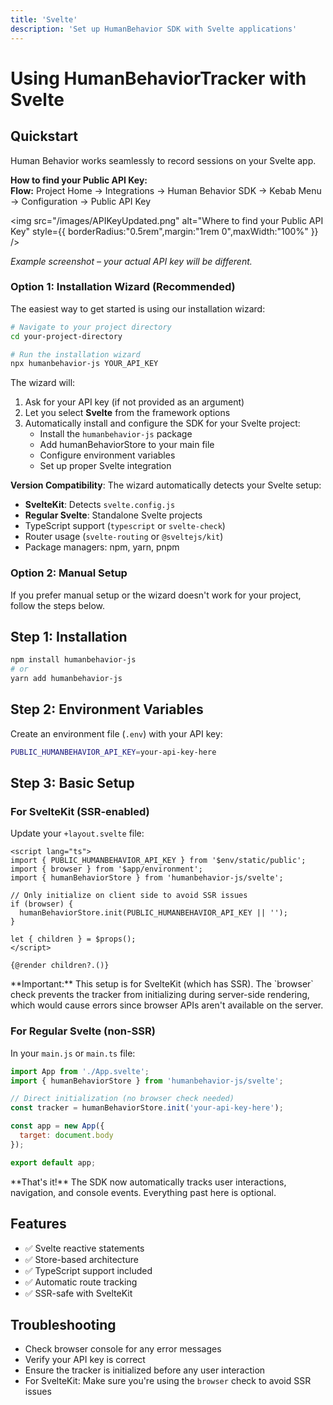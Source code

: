 ```yaml
---
title: 'Svelte'
description: 'Set up HumanBehavior SDK with Svelte applications'
---
```


# Using HumanBehaviorTracker with Svelte

## Quickstart

Human Behavior works seamlessly to record sessions on your Svelte app.

<Expandable title="How to get your API Key">
<Info>
  <strong>How to find your Public API Key:</strong><br/>
  <b>Flow:</b> Project Home → Integrations → Human Behavior SDK → Kebab Menu → Configuration → Public API Key
</Info>

<img
  src="/images/APIKeyUpdated.png"
  alt="Where to find your Public API Key"
  style={{ borderRadius:"0.5rem",margin:"1rem 0",maxWidth:"100%" }}
/>

<p style={{ fontSize: '0.95em', color: '#888', marginTop: '-0.5rem', marginBottom: '1.5rem' }}><em>Example screenshot – your actual API key will be different.</em></p>
</Expandable>

### Option 1: Installation Wizard (Recommended)

The easiest way to get started is using our installation wizard:

```bash
# Navigate to your project directory
cd your-project-directory

# Run the installation wizard
npx humanbehavior-js YOUR_API_KEY
```

The wizard will:
1. Ask for your API key (if not provided as an argument)
2. Let you select **Svelte** from the framework options
3. Automatically install and configure the SDK for your Svelte project:
   - Install the `humanbehavior-js` package
   - Add humanBehaviorStore to your main file
   - Configure environment variables
   - Set up proper Svelte integration

**Version Compatibility**: The wizard automatically detects your Svelte setup:
- **SvelteKit**: Detects `svelte.config.js`
- **Regular Svelte**: Standalone Svelte projects
- TypeScript support (`typescript` or `svelte-check`)
- Router usage (`svelte-routing` or `@sveltejs/kit`)
- Package managers: npm, yarn, pnpm

### Option 2: Manual Setup

If you prefer manual setup or the wizard doesn't work for your project, follow the steps below.

## Step 1: Installation

```bash
npm install humanbehavior-js
# or
yarn add humanbehavior-js
```

## Step 2: Environment Variables

Create an environment file (`.env`) with your API key:

```bash
PUBLIC_HUMANBEHAVIOR_API_KEY=your-api-key-here
```

## Step 3: Basic Setup

### For SvelteKit (SSR-enabled)

Update your `+layout.svelte` file:

```svelte
<script lang="ts">
import { PUBLIC_HUMANBEHAVIOR_API_KEY } from '$env/static/public';
import { browser } from '$app/environment';
import { humanBehaviorStore } from 'humanbehavior-js/svelte';

// Only initialize on client side to avoid SSR issues
if (browser) {
  humanBehaviorStore.init(PUBLIC_HUMANBEHAVIOR_API_KEY || '');
}

let { children } = $props();
</script>

{@render children?.()}
```

<Note>
  **Important:** This setup is for SvelteKit (which has SSR). The `browser` check prevents the tracker from initializing during server-side rendering, which would cause errors since browser APIs aren't available on the server.
</Note>

### For Regular Svelte (non-SSR)

In your `main.js` or `main.ts` file:

```javascript
import App from './App.svelte';
import { humanBehaviorStore } from 'humanbehavior-js/svelte';

// Direct initialization (no browser check needed)
const tracker = humanBehaviorStore.init('your-api-key-here');

const app = new App({
  target: document.body
});

export default app;
```

<Note>
  **That's it!** The SDK now automatically tracks user interactions, navigation, and console events. Everything past here is optional.
</Note>

## Features

- ✅ Svelte reactive statements
- ✅ Store-based architecture
- ✅ TypeScript support included
- ✅ Automatic route tracking
- ✅ SSR-safe with SvelteKit

## Troubleshooting

- Check browser console for any error messages
- Verify your API key is correct
- Ensure the tracker is initialized before any user interaction
- For SvelteKit: Make sure you're using the `browser` check to avoid SSR issues 